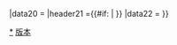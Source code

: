 {{Infobox
|above        = {{{translation_title}}}
|abovestyle   = background: maroon; color: white;
|image        = {{{image|}}}

|headerstyle  = background: darkgrey;

|label1   = 全名
|data1    =  {{{full_name|}}}
|label2   = {{nowrap|其他名称}}
|data2    = {{{other_names|}}}
|label3   = 缩写
|data3    = {{{abbreviation|}}}
|label4   = 语言
|data4    = {{{language|}}}
|label5   = {{nowrap|[[新约]]出版时间}}
|data5    = {{{NT_published|}}}
|label6   = {{nowrap|[[旧约]]出版时间}}
|data6    = {{{OT_published|}}}
|label7   = {{nowrap|[[圣经|全书]]出版时间}}
|data7    = {{{complete_bible_published|}}}
|label8   = [[伪经]]
|data8    = {{{apocrypha_books|}}}
|label9   = 译者
|data9    = {{{author_info|}}}
|label10  = 衍生于
|data10   = {{{derived_from|}}}
|label11  = {{nowrap|基础经文}}
|data11   = {{{textual_basis|}}}
|label12  = {{nowrap|翻译类型}}
|data12   = {{{translation_type|}}}
|label13  = {{nowrap|阅读水平}}
|data13   = {{{reading_level|}}}
|label14  = {{nowrap|版本修订}}
|data14   = {{{version_revised|}}}
|label15  = 出版者
|data15   = {{{publisher|}}}
|label16  = 版权
|data16   = {{{copyright|}}}
|label17  = {{nowrap|[[:Category:基督教教會與教派|关联教派]]}}
|data17   = {{{religious_affiliation|}}}
|label18  = {{nowrap|阅读网址}}
|data18   = {{{online_address|}}}
|header19 ={{#if: {{{genesis_1:1-3|}}}|{{Bible|创世记|1|1-3}} }}
|data20   = {{{genesis_1:1-3|}}}
|header21 ={{#if: {{{john_3:16|}}}|{{Bible|约翰福音|3|16}} }}
|data22   = {{{john_3:16|}}}
}}<noinclude>
{{DEFAULTSORT:Bible translation infobox}}
[[Category:圣经译本|*]]
[[Category:圣经信息框模板|版本]]
</noinclude>